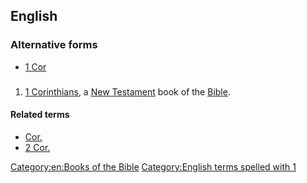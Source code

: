 ==English==

===Alternative forms===

* [[1 Cor]]

==={{abbreviation}}===
{{head|en|abbreviation}}

# {{biblical}} [[1 Corinthians]], a [[New Testament]] book of the [[Bible]].

====Related terms====
* [[Cor.]]
* [[2 Cor.]]

[[Category:en:Books of the Bible]]
[[Category:English terms spelled with 1]]